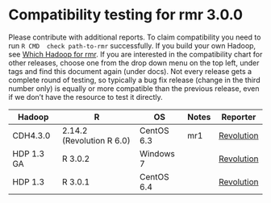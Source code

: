 # Compatibility testing for rmr 3.0.0
Please contribute with additional reports. To claim compatibility you need to run `R CMD  check path-to-rmr` successfully.
If you build your own Hadoop, see [Which Hadoop for rmr](https://github.com/RevolutionAnalytics/RHadoop/wiki/Which-Hadoop-for-rmr).
If you are interested in the compatibility chart for other releases, choose one from the drop down menu on the top left, under tags and find this document again (under docs). Not every release gets a complete round of testing, so typically a bug fix release (change in the third number only) is equally or more compatible than the previous release, even if we don't have the resource to test it directly. 

<table>
<thead>
<tr><th>Hadoop</th><th>R</th><th>OS</th><th>Notes</th><th>Reporter</th></tr>
</thead>
<tbody>
<tr><td>CDH4.3.0</td><td>2.14.2 (Revolution R 6.0)</td><td>CentOS 6.3</td><td>mr1</td><td><a href=mailto:rhadoop@revolutionanalytics.com>Revolution</a></td></tr>
<tr><td>HDP 1.3 GA</td><td>R 3.0.2</td><td>Windows 7</td><td></td><td><a href=mailto:rhadoop@revolutionanalytics.com>Revolution</a></td></tr>
<tr><td>HDP 1.3</td><td>R 3.0.1</td><td>CentOS 6.4</td><td></td><td><a href=mailto:rhadoop@revolutionanalytics.com>Revolution</a></td></tr>

</table>
